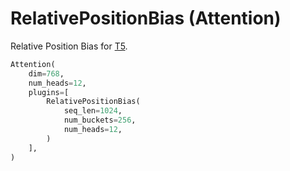 
# RelativePositionBias (Attention)

Relative Position Bias for [T5](https://arxiv.org/abs/1910.10683).

```python copy
Attention(
    dim=768,
    num_heads=12,
    plugins=[
        RelativePositionBias(
            seq_len=1024,
            num_buckets=256,
            num_heads=12,
        )
    ],
)
```
